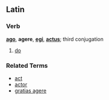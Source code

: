 ==Latin==
===Verb===
'''[[ago]]''', '''agere''', '''[[egi]]''', '''[[actus]]'''; third conjugation

# [[do]]

===Related Terms===
*[[act]]
*[[actor]]
*[[gratias agere]]